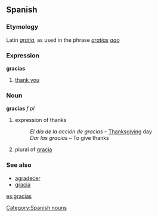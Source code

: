 ==Spanish==
===Etymology===
Latin ''[[gratia]]'', as used in the phrase ''[[gratia]]s [[agere|ago]]''
===Expression===
'''gracias'''
# [[thank you]]
===Noun===
'''gracias''' ''f'' ''pl''
# expression of thanks
#: ''El día de la acción de gracias'' &ndash; [[Thanksgiving]] day
#: ''Dar las gracias'' &ndash; To give thanks
# plural of [[gracia]]

===See also===
*[[agradecer]]
*[[gracia]]

[[es:gracias]]

[[Category:Spanish nouns]]